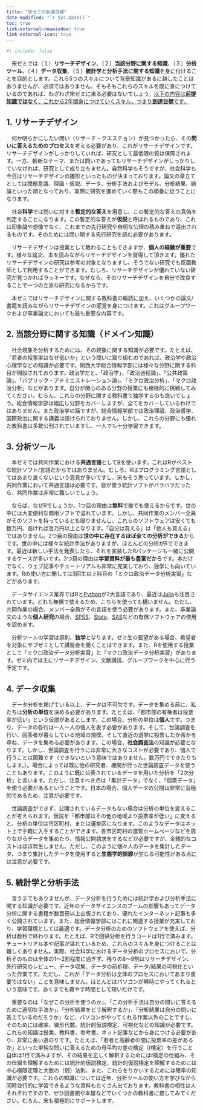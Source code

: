 ```yaml
---
title: "宋ゼミの到達目標"
date-modified: "`r Sys.Date()`"
toc: true
link-external-newwindow: true
link-external-icon: true
---
```


```r
#| include: false
```

　宋ゼミでは（１）**リサーチデザイン**、（２）**当該分野に関する知識**、（３）**分析ツール**、（４）**データ収集**、（５）**統計学と分析手法に関する知識**を身に付けることを目的とします。これら5つのスキルについて背景知識があるに越したことはありませんが、必須ではありません。そもそもこれらのスキルを既に身につけているのであれば、わざわざ宋ゼミに来る必要はないでしょう。<u>以下の内容は**前提知識ではなく**、これから2年間身につけていくスキル、つまり**到達目標**です。</u>

## 1. リサーチデザイン

　何か明らかにしたい問い（リサーチ・クエスチョン）が見つかったら、その**問いに答えるためのプロセス**を考える必要があり、これがリサーチデザインです。リサーチデザインがしっかりしていれば、研究として最低限の質は保障されます。一方、斬新なテーマ、または問いであってもリサーチデザインがしっかりしていなければ、研究として成り立ちません。自然科学もそうですが、社会科学も今日はリサーチデザインの雛形といったものが決まっております。論文の章立てとしては問題意識、理論・仮説、データ、分析手法およびモデル、分析結果、結論といった順となっており、実際に研究を進めていく際もこの順番に従うことになります。

　社会**科学**では問いに対する**暫定的な答え**を用意し、この暫定的な答えの真偽を判定することになります。この暫定的な答えが**仮説**と呼ばれるものであり、これは印象論や想像でなく、これまでの先行研究や自明な公理の積み重ねで導出されるものです。そのためには問い関する先行研究を読む必要があります。

　リサーチデザインは授業として教わることもできますが、**個人の経験が重要**です。様々な論文、本を読みながらリサーチデザインを習得して頂きます。優れたリサーチデザインの研究は参考の対象となりますし、そうでない研究でも反面教師として利用することができます。むしろ、リサーチデザインが優れていない研究が見つかればラッキーです。なぜなら、そのリサーチデザインを自分で改良することで一つの立派な研究になるからです。

　本ゼミではリサーチデザインに関する教科書の輪読に加え、いくつかの論文/書籍を読みながらリサーチデザインの感覚を身につけます。これはグループワークおよび卒業論文においても最も重要な内容です。

## 2. 当該分野に関する知識（ドメイン知識） 

　社会現象を分析するためには、その現象に関する知識が必要です。たとえば、「若者の投票率はなぜ低いか」という問いに取り組むのであれば、政治学や政治心理学などの知識が必要です。関西大学総合情報学部には様々な分野に関する科目が開設されております。政治学だと、「政治学」、「政治過程論」、「公共政策論」、「パブリック・アドミニストレーション論」、「ミクロ政治分析」、「マクロ政治分析」などがあります。自分が関心のある分野の授業にも積極的に挑戦してみてください。むろん、これらの分野に関する教科書で独学するのも良いでしょう。総合情報学部は幅広し分野をカバーしますが、全てをカバーしているわけではありません。また政治学の話ですが、総合情報学部では政治理論、政治哲学、国際政治に関する講義は設けられておりません。しかし、これらの分野にも優れた教科書は多数公刊されていますし、一人でも十分学習できます。

## 3. 分析ツール

　本ゼミでは共同作業における**共通言語**として[R](https://www.r-project.org/)を使います。これはRがベストな統計ソフト/言語だからではありません。むしろ、Rはプログラミング言語としてはあまり良くないという意見が多いですし、宋もそう思っています。しかし、共同作業において共通言語は必要です。皆が使う統計ソフトがバラバラだったら、共同作業は非常に難しいでしょう。

　ならば、なぜRでしょうか。1つ目の理由は**無料**で誰でも使えるからです。世の中には大変便利な商用ソフトで溢れています。しかし、共同作業のメンバー全員がそのソフトを持っているとも限りませんし、これらのソフトウェアは安くても数万円、高ければ百万円以上となります。「自分は買える」は「他人も買える」ではありません。2つ目の理由は**世の中に存在するほぼ全ての分析ができる**からです。世の中には様々な統計手法がありますが、ほとんどの分析がRでできます。最近は新しい手法を発表したら、それを実装したRパッケージも一緒に公開するケースが多いです。3つ目の理由は**学習資料が最も豊富だから**です。本だけでなく、ウェブ記事やチュートリアルも非常に充実しており、独学にも向いています。Rの使い方に関しては3回生以上科目の「ミクロ政治データ分析実習」などがあります。

　データサイエンス業界ではRと[Python](https://www.python.org/)が2大言語であり、最近は[Julia](https://julialang.org/)も注目されています。どれも無償で使えるため、こちらを使っても構いません。ただし、共同作業の場合、メンバー全員がその言語を使う必要があります。また、卒業論文のような**個人研究**の場合、[SPSS](https://www.ibm.com/jp-ja/analytics/spss-statistics-software)、[Stata](https://www.stata.com/)、[SAS](https://www.sas.com/)などの有償ソフトウェアの使用を認めます。

　分析ツールの学習は原則、**独学**となります。ゼミ生の要望がある場合、希望者を対象にサブゼミとして講習会を開くことはできます。また、Rを使用する授業として「ミクロ政治データ分析実習」と「マクロ政治データ分析実習」があります。ゼミ内では主にリサーチデザイン、文献講読、グループワークを中心に行う予定です。

## 4. データ収集

　データ分析を掲げている以上、データは不可欠です。データを集める前に、私たちは**分析の単位**を決める必要があります。たとえば、「都市部の有権者は投票率が低い」という仮説があるとします。この場合、分析の単位は**個人**です。つまり、データの各行は一人一人の個人を表す必要があります。そして、世論調査を行い、回答者が暮らしている地域の規模、そして直近の選挙に投票したか否かを尋ね、データを集める必要があります。この場合、**社会調査法**の知識が必要となります。しかし、世論調査を行うには非常に大きなコストが必要であり、個人で行うことは困難です（できないという意味ではありません。数万円でできたりもします。）。場合によっては既に他の研究者、機関が行った世論調査データを使うこともあります。このように既に公表されているデータを用いた分析を「2次分析」と言います。ただし、注意すべき点は「集計データ」でなく、「個票データ」を使う必要があるということです。日本の場合、個人データの公開は非常に消極的であるため、注意が必要です。

　世論調査ができず、公開されているデータもない場合は分析の単位を変えることが考えられます。仮説を「都市部はその他の地域より投票率が低い」に変えると、分析の単位は市区町村、または選挙区になります。このようなデータはネット上で手軽に入手することができます。各市区町村の選管ホームページなどを周りながらデータを集めたり、情報公開請求をするなどが必要ですが、金銭的なコストはほぼ発生しません。ただし、このように個々人のデータを集計したデータ、つまり集計したデータを使用すると**生態学的誤謬**が生じる可能性がある点には注意が必要です。

## 5. 統計学と分析手法

　言うまでもありませんが、データ分析を行うためには統計学および分析手法に関する知識が必要です。近年のデータサイエンスのブームの影響もあってデータ分析に関する書籍が数百冊以上出版されており、優れたインターネット記事も多く公開されています。また、総合情報学部にはこれに関連する授業が充実しており、学習環境としては最適です。データ分析のためのソフトウェアを使えば、分析は数秒で終わります。たとえば、Rで回帰分析を行うコードは1行で済みます。チュートリアル本や記事が溢れているため、これらのスキルを身につけることは難しくありません。実際、社会科学におけるデータ分析のプロセスにおいて、分析そのものは全体の1〜2割程度に過ぎず、残りの8〜9割はリサーチデザイン、先行研究のレビュー、データ収集、データの前処理、データ/結果の可視化といった作業です。ただし、これが「データ分析は全体のプロセスにおいてあまり重要ではない」ことを意味しません。ほとんどはパソコンが瞬時にやってくれるという意味です。あくまでも費やす時間として短いだけです。

　重要なのは「なぜこの分析を使うのか」、「この分析手法は自分の問いに答えるために適切な手法か」、「分析結果をどう解釈するか」、「分析結果は自分の問いに答えているのだろうか」など、パソコンがやってくれる作業以外のことですし、そのためには確率、線形代数、統計的仮説検定、可視化などの知識が必要です。これらの知識は授業、教科書、参考書、ネット記事などから身につける必要があり、非常に長い道のりです。たとえば、「若者と高齢者の間に投票率の差があるか」といった単純な問いに答えるための母平均の差の検定（*t*検定）を行うこと自体は1行で済みますが、その結果を正しく解釈するためには*t*検定の仕組み、その仕組を理解するためには統計的仮説検定、統計的仮説検定を理解するためには中心極限定理と大数の（弱）法則、また、これらをりかいするためには確率の知識が必要です。これらの知識については近年、分析ツールの使い方を学びながら同時並行的に学習できるような資料もたくさん出ております。教科書の相性は人それぞれですので、ぜひ図書館や本屋などでいくつかの教科書に接してみてください。むろん、宋も積極的にサポートします。